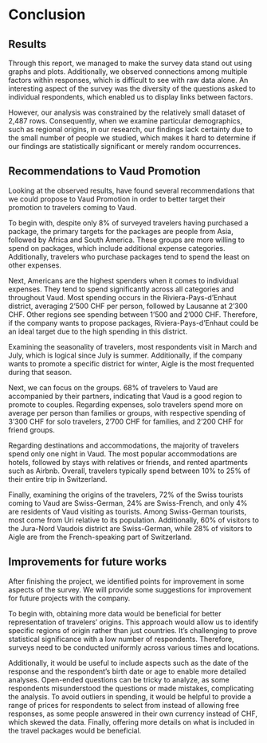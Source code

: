 # Conclusion

## Results

Through this report, we managed to make the survey data stand out using graphs and plots. Additionally, we observed connections among multiple factors within responses, which is difficult to see with raw data alone. An interesting aspect of the survey was the diversity of the questions asked to individual respondents, which enabled us to display links between factors.

However, our analysis was constrained by the relatively small dataset of 2,487 rows. Consequently, when we examine particular demographics, such as regional origins, in our research, our findings lack certainty due to the small number of people we studied, which makes it hard to determine if our findings are statistically significant or merely random occurrences.

## Recommendations to Vaud Promotion

Looking at the observed results, have found several recommendations that we could propose to Vaud Promotion in order to better target their promotion to travelers coming to Vaud.

To begin with, despite only 8% of surveyed travelers having purchased a package, the primary targets for the packages are people from Asia, followed by Africa and South America. These groups are more willing to spend on packages, which include additional expense categories. Additionally, travelers who purchase packages tend to spend the least on other expenses.

Next, Americans are the highest spenders when it comes to individual expenses. They tend to spend significantly across all categories and throughout Vaud. Most spending occurs in the Riviera-Pays-d'Enhaut district, averaging 2'500 CHF per person, followed by Lausanne at 2'300 CHF. Other regions see spending between 1'500 and 2'000 CHF. Therefore, if the company wants to propose packages, Riviera-Pays-d'Enhaut could be an ideal target due to the high spending in this district.

Examining the seasonality of travelers, most respondents visit in March and July, which is logical since July is summer. Additionally, if the company wants to promote a specific district for winter, Aigle is the most frequented during that season.

Next, we can focus on the groups. 68% of travelers to Vaud are accompanied by their partners, indicating that Vaud is a good region to promote to couples. Regarding expenses, solo travelers spend more on average per person than families or groups, with respective spending of 3'300 CHF for solo travelers, 2'700 CHF for families, and 2'200 CHF for friend groups.

Regarding destinations and accommodations, the majority of travelers spend only one night in Vaud. The most popular accommodations are hotels, followed by stays with relatives or friends, and rented apartments such as Airbnb. Overall, travelers typically spend between 10% to 25% of their entire trip in Switzerland.

Finally, examining the origins of the travelers, 72% of the Swiss tourists coming to Vaud are Swiss-German, 24% are Swiss-French, and only 4% are residents of Vaud visiting as tourists. Among Swiss-German tourists, most come from Uri relative to its population. Additionally, 60% of visitors to the Jura-Nord Vaudois district are Swiss-German, while 28% of visitors to Aigle are from the French-speaking part of Switzerland.


## Improvements for future works

After finishing the project, we identified points for improvement in some aspects of the survey. We will provide some suggestions for improvement for future projects with the company.

To begin with, obtaining more data would be beneficial for better representation of travelers' origins. This approach would allow us to identify specific regions of origin rather than just countries. It's challenging to prove statistical significance with a low number of respondents. Therefore, surveys need to be conducted uniformly across various times and locations.

Additionally, it would be useful to include aspects such as the date of the response and the respondent's birth date or age to enable more detailed analyses. Open-ended questions can be tricky to analyze, as some respondents misunderstood the questions or made mistakes, complicating the analysis. To avoid outliers in spending, it would be helpful to provide a range of prices for respondents to select from instead of allowing free responses, as some people answered in their own currency instead of CHF, which skewed the data. Finally, offering more details on what is included in the travel packages would be beneficial.
